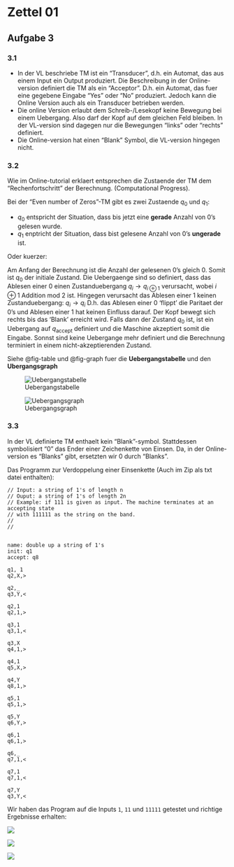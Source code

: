 # Zettel 01 {.unnumbered}

## Aufgabe 3

### 3.1

* In der VL beschriebe TM ist ein "Transducer", d.h. ein Automat, das aus einem Input ein Output produziert. Die Beschreibung in der Online-version definiert die TM als ein "Acceptor". D.h. ein Automat, das fuer eine gegebene Eingabe "Yes" oder "No" produziert. Jedoch kann die Online Version auch als ein Transducer betrieben werden.
* Die online Version erlaubt dem Schreib-/Lesekopf keine Bewegung bei einem Uebergang. Also darf der Kopf auf dem gleichen Feld bleiben. In der VL-version sind dagegen  nur die Bewegungen "links" oder "rechts" definiert. 
* Die Online-version hat einen "Blank" Symbol, die VL-version hingegen nicht.   

### 3.2

Wie im Online-tutorial erklaert entsprechen die Zustaende der TM dem "Rechenfortschritt" der Berechnung. (Computational Progress).

Bei der "Even number of Zeros"-TM gibt es zwei Zustaende $q_0$ und $q_1$:

- $q_0$ entspricht der Situation, dass bis jetzt eine **gerade** Anzahl von 0's gelesen wurde. 
- $q_1$ enptricht der Situation, dass bist gelesene Anzahl von 0's **ungerade** ist.

Oder kuerzer:

\begin{align*}
q_0 &\iff \#0's \equiv 0\mod2 \\
q_1 &\iff \#0's \equiv 1\mod2
\end{align*}

Am Anfang der Berechnung ist die Anzahl der gelesenen 0's gleich 0. Somit ist $q_0$ der initiale Zustand.
Die Uebergaenge sind so definiert, dass das Ablesen einer 0 einen Zustanduebergang $q_{i} \rightarrow q_{i\oplus 1}$ verursacht, wobei $i\oplus 1$ Addition mod 2 ist. Hingegen verursacht das Ablesen einer 1 keinen Zustanduebergang: $q_{i} \rightarrow q_{i}$ D.h. das Ablesen einer 0 'flippt' die Paritaet der 0's und Ablesen einer 1 hat keinen Einfluss darauf. Der Kopf bewegt sich rechts bis das 'Blank' erreicht wird. Falls dann der Zustand $q_0$ ist, ist ein Uebergang auf $q_{\text{accept}}$ definiert und die Maschine akzeptiert somit die Eingabe. Sonnst sind keine Uebergange mehr definiert und die Berechnung terminiert in einem nicht-akzeptierenden Zustand. 

Siehe @fig-table und @fig-graph fuer die **Uebergangstabelle** und den **Ubergangsgraph**

:::{layout="[[100], [50, 50]]"}
![Uebergangstabelle](./imgs/table.png){#fig-table}

![Uebergangsgraph](./imgs/transit-graph-3.2.png){#fig-graph }
:::


### 3.3 

In der VL definierte TM enthaelt kein "Blank"-symbol. Stattdessen symbolisiert "0" das Ender einer Zeichenkette von Einsen.
Da, in der Online-version es "Blanks" gibt, ersetzten wir 0 durch "Blanks". 

Das Programm zur Verdoppelung einer Einsenkette (Auch im Zip als txt datei enthalten):

```text
// Input: a string of 1's of length n
// Ouput: a string of 1's of length 2n
// Example: if 111 is given as input. The machine terminates at an accepting state
// with 111111 as the string on the band. 
//
//


name: double up a string of 1's
init: q1
accept: q8

q1, 1
q2,X,>

q2,_
q3,Y,<

q2,1
q2,1,>

q3,1
q3,1,<

q3,X
q4,1,>

q4,1
q5,X,>

q4,Y
q8,1,>

q5,1
q5,1,>

q5,Y
q6,Y,>

q6,1
q6,1,>

q6,_
q7,1,<

q7,1
q7,1,<

q7,Y
q3,Y,<
```

Wir haben das Program auf die Inputs `1`, `11` und `11111` getestet und richtige Ergebnisse erhalten:


![](./imgs/a3.3.input1.png){fig-alt="Input: 1"}

![](./imgs/a3.3.input2.png){fig-alt="Input: 11"}

![](./imgs/a3.3.input3.png){fig-alt="Input: 11111"}
